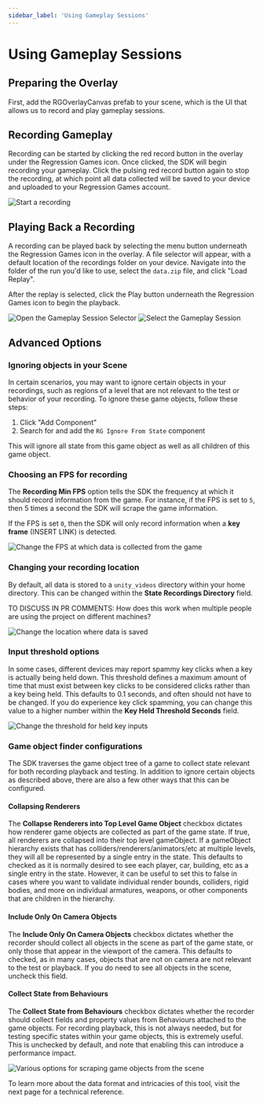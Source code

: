 ```yaml
---
sidebar_label: 'Using Gameplay Sessions'
---
```



# Using Gameplay Sessions

## Preparing the Overlay

First, add the RGOverlayCanvas prefab to your scene, which is the UI that allows us to record and play gameplay
sessions.

<OverlayPartial />

## Recording Gameplay

Recording can be started by clicking the red record button in the overlay under the Regression Games icon.
Once clicked, the SDK will begin recording your gameplay. Click the pulsing red record button again to stop the
recording, at which point all data collected will be saved to your device and uploaded to your Regression Games account.

![Start a recording](img/record.png)

## Playing Back a Recording

A recording can be played back by selecting the menu button underneath the Regression Games icon in the overlay. A file
selector will appear, with a default location of the recordings folder on your device. Navigate into the folder of the
run you'd like to use, select the `data.zip` file, and click "Load Replay".

After the replay is selected, click the Play button underneath the Regression Games icon to begin the playback.

![Open the Gameplay Session Selector](img/overlay_click_load.png)
![Select the Gameplay Session](img/overlay_choose_session.png)

## Advanced Options

### Ignoring objects in your Scene

In certain scenarios, you may want to ignore certain objects in your recordings, such as regions of a level that are
not relevant to the test or behavior of your recording. To ignore these game objects, follow these steps:

1. Click "Add Component"
1. Search for and add the `RG Ignore From State` component

This will ignore all state from this game object as well as all children of this game object.

### Choosing an FPS for recording

The **Recording Min FPS** option tells the SDK the frequency at which it should record information from the game. For
instance, if the FPS is set to `5`, then 5 times a second the SDK will scrape the game information.

If the FPS is set `0`, then the SDK will only record information when a **key frame** (INSERT LINK) is detected.

![Change the FPS at which data is collected from the game](img/base_options_fps.png)

### Changing your recording location

By default, all data is stored to a `unity_videos` directory within your home directory. This can be changed within the
**State Recordings Directory** field.

TO DISCUSS IN PR COMMENTS: How does this work when multiple people are using the project on different machines?

![Change the location where data is saved](img/base_options_location.png)

### Input threshold options

In some cases, different devices may report spammy key clicks when a key is actually being held down. This threshold
defines a maximum amount of time that must exist between key clicks to be considered clicks rather than a key being
held. This defaults to 0.1 seconds, and often should not have to be changed. If you do experience key click spamming,
you can change this value to a higher number within the **Key Held Threshold Seconds** field.

![Change the threshold for held key inputs](img/base_options_threshold.png)

### Game object finder configurations

The SDK traverses the game object tree of a game to collect state relevant for both recording playback and testing.
In addition to ignore certain objects as described above, there are also a few other ways that this can be configured.

#### Collapsing Renderers

The **Collapse Renderers into Top Level Game Object** checkbox dictates how renderer game objects are collected as part
of the game state. If true, all renderers are collapsed into their top level gameObject. If a gameObject hierarchy
exists that has colliders/renderers/animators/etc at multiple levels, they will all be represented by a single entry in
the state. This defaults to checked as it is normally desired to see each player, car, building, etc as a single entry
in the state. However, it can be useful to set this to false in cases where you want to validate individual render
bounds, colliders, rigid bodies, and more on individual armatures, weapons, or other components that are children in the
hierarchy.

#### Include Only On Camera Objects

The **Include Only On Camera Objects** checkbox dictates whether the recorder should collect all objects in the
scene as part of the game state, or only those that appear in the viewport of the camera. This defaults to checked, as
in many cases, objects that are not on camera are not relevant to the test or playback. If you do need to see all
objects in the scene, uncheck this field.

#### Collect State from Behaviours

The **Collect State from Behaviours** checkbox dictates whether the recorder should collect fields and property
values from Behaviours attached to the game objects. For recording playback, this is not always needed, but for testing
specific states within your game objects, this is extremely useful. This is unchecked by default, and note that
enabling this can introduce a performance impact.

![Various options for scraping game objects from the scene](img/base_options_finder.png)

To learn more about the data format and intricacies of this tool, visit the next page for a technical reference.